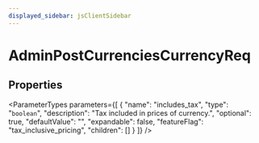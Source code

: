 ```yaml
---
displayed_sidebar: jsClientSidebar
---
```



# AdminPostCurrenciesCurrencyReq

## Properties

<ParameterTypes parameters={[
  {
    "name": "includes_tax",
    "type": "`boolean`",
    "description": "Tax included in prices of currency.",
    "optional": true,
    "defaultValue": "",
    "expandable": false,
    "featureFlag": "tax_inclusive_pricing",
    "children": []
  }
]} />
